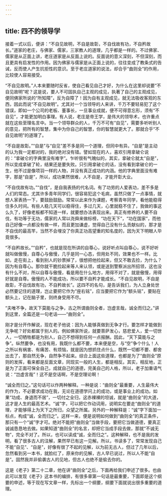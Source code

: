 ```yaml
---
---
---
```

title: 四不的领导学
---




接着一式以后，便讲：“不自见故明，不自是故彰，不自伐故有功，不自矜故长。”道家的老庄，与佛家、儒家，三家教人的道理，几乎都是一样的。不过佛家、儒家是从正面上讲，老庄道家是从反面上说的。反面说的意义深刻，不但深刻，而且更具有启发性的作用。因为佛家与儒家是从正面上说的，往往变成了教条式的告诫，反而使人产生抗拒性的意识。至于老庄道家的说法，却合乎“曲则全”的作用，比较使人容易接受。

“不自见故明。”人本来要随时反省，使自己看见自己才好，为什么在这里却说要“不自见故明”呢？这是说，要人不可固执自己主观的成见，执著了自己的主观成见，便同佛家所说的“所知障”，反为自障了！因为自有主观成见，就无法吸收客观的东西，因此而说“不自见故明”。尤其对一个当领导的人来讲，千万不要轻易犯了这个错误，即如一个公司的老板、董事长，一旦事业成就，便不可得意忘形，须有“不自见”，才能更加明白事理。有人说，老庄是帝王学，是伟大的领导术，也许重点就在这些至理名言中。当一个领导群众的人，千万不可有“自见”，需要多听听别人的意见，把所有的智慧，集中为你自己的智慧，你的智慧就更大了。那就合乎“不自见故明”的道理了。

“不自是故彰。”“自是”与“自见”差不多是同一个道理，但同中有异。“自是”是主动的认为我一定都对的，我的绝对没有错。譬如现在的人，喜欢引用拿破仑说的：“拿破仑的字典里没有难字”。乍听很有气魄似的，其实，拿破仑就太“自是”，所以变成拿破了轮，结果还是要失败。只引用拿破仑的话，没有看到拿破仑的一生，他不过是像项羽一样的人物，并没有真正成功的内涵。他的字典里面没有难字，那是“自是”，所以，成功果然很难，人不自是，才能开彰大业。

“不自伐故有功。”“自伐”，是自我表扬的代名词。有了功劳的人爱表功，差不多是人们的常态。尤其许多青年同学们，很容易犯这个毛病，虽然只做了一点事情，就想人家表扬一下，要鼓励鼓励。常常以此来作为课题，考察青年同学，看他能稳得住多久时间。有些人稳几天可以稳得住，多过几天，心里就稳不住了，我做的事这么久了，好像老板都不知道一样，就要想办法表现出来。真正有修养的人要不自伐，有功等于无功，儒家的人常以尧舜来做标榜，“功在天下”，“功在国家”，而他自己好像一点都没有做一样，而且更加谦虚，觉得自己没有什么贡献似的，那才是不自伐的最高竿，当然不会埋没了你真正功高望重的知名度的，因为天下明眼人毕竟很多。

“不自矜故长。”“自矜”，也就是现在所讲的自尊心，说好听点叫自尊心，说不好听就叫做傲慢，自尊心与傲慢，几乎是同一心态，但用处不同，效果也不一样。比如，走在街上，看到别人的钞票掉了，很想把他捡起来，但又不敢去捡，为什么？因为有自尊心。那你就干脆捡起来等人来认领，或是送到警察派出所招领，这也没有什么不对，所以自尊与傲慢，看是用在什么地方，用得不对了，就是傲慢，用得好就是自尊。傲慢的人不能成功，所以要不自矜才能成长。“不自见故明，不自是故彰，不自伐故有功，不自矜故长”。这四不的名句，是告诉我们，为人立身处世必然要记住的道理，岂止要把它作为“座右铭”，应当要把它作为“额头铭”，要贴在额头上，记在脑子里，则终身受用不尽。

“夫唯不争，故天下莫能与之争，古之所谓曲则全者，岂虚言哉，诚全而归之。”讲到这里，全篇还是一句老话——“曲则全”。

刚才是分开作解说，现在老子他说：因为人能够真做到无争才行。要怎样才能做到无争呢？好处都属于别人的。例如佛家所说，就要菩萨发心，慈悲爱人，爱一切世人，一切牺牲都是为别人，自己不想得到任何一点报酬。因此，“天下莫能与之争”。纵然要争，也没有用，我既什么都不要，本来便是空，与“空”争个什么！人之所以有祸害、有痛苦、有烦恼，就是因为想抓住点什么，既然一切都不要、都舍出去了，那自然无争，自然争不起来。综合上面这些道理，也都是为了“曲则全”原则的发挥，看来都是反面文章，同现实一般的人生，都是相反。其实，相反地，正是为了正面可保全自己，成就自己的道德，完美自己的人格，所以，老子加重语气说：“岂虚言哉”！这不是空话啊，不是空理论啊！

“诚全而归之。”这句话可以作两种解释。一种是说：“曲则全”最重要，人生最伟大的作为，不必要求成功在我，无论在道德学问上的成功，或是事业上的成功。如果“功成、身退而不居”，一切付之全归，这赤裸裸的坦诚，就是“曲则全”的大道，这才是人生的最高艺术。“诚”字，可以把它作动词用，说明实在要走“曲则全”的道理，才能够得上为天下之所归，众望之所属。另外的一种解释是：“诚”字下面加一标点，构成“诚，全而归之”。这样一来，便是说明如何做到“曲则全”的真正条件，那只有一个“诚”字才可。绝对不能把“曲则全”当做手段，要把它当做道德，要真正诚诚恳恳地去做。如果知道“曲则全”的名言，却把它当成手段去做，那就“不诚无物”，完全不对了。所以，也可以读成“诚，全而归之”。这种解释，也不是我的发明，看了很多古人的注解，果然早已有这一见解。所以，书读多了，常常发现自己不能“自见”、“自是”，好像有很了不起的见解，以为前无古人，但过了几年以后，忽然看到另一本书，就脸红了，原来你的见解，古人早已说过，所以人不能“自是”。固然我并非偷袭古人的见地，但古人也绝不是偷去你的。

这是《老子》第二十二章，他在讲“曲则全”之后，下面再给我们申述了很多。也由此可以发现《老子》这本书的编排，有很多章第一句话是最重要，下面即是这个纲要的申述，等于现在写文章一样，先标出一个纲要，纲要下面就说出很多重要的道理。